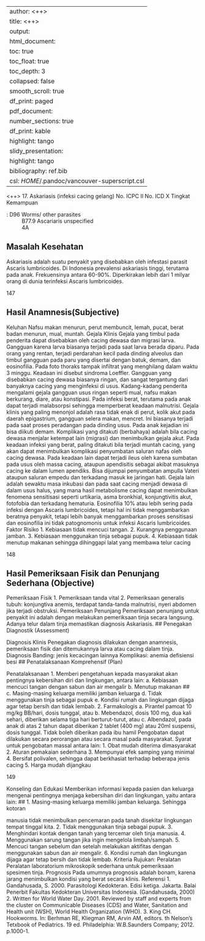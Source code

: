 
---
author: <++>
title: <++>
output:
  html_document:
    toc: true
    toc_float: true
    toc_depth: 3
    collapsed: false
    smooth_scroll: true
    df_print: paged
  pdf_document:
    number_sections: true
    df_print: kable
    highlight: tango
  slidy_presentation:
    highlight: tango
bibliography: ref.bib
csl: $HOME$/.pandoc/vancouver-superscript.csl
---

<++>
17. Askariasis (infeksi cacing gelang)
No. ICPC II
No. ICD X
Tingkat Kemampuan

: D96 Worms/ other parasites
: B77.9 Ascariaris unspecified
: 4A

## Masalah Kesehatan

Askariasis adalah suatu penyakit yang disebabkan oleh infestasi parasit
Ascaris lumbricoides.
Di Indonesia prevalensi askariasis tinggi, terutama pada anak. Frekuensinya
antara 60-90%. Diperkirakan lebih dari 1 milyar orang di dunia terinfeksi
Ascaris lumbricoides.

147

## Hasil Anamnesis(Subjective)

Keluhan
Nafsu makan menurun, perut membuncit, lemah, pucat, berat badan menurun,
mual, muntah.
Gejala Klinis
Gejala yang timbul pada penderita dapat disebabkan oleh cacing dewasa dan
migrasi larva.
Gangguan karena larva biasanya terjadi pada saat larva berada diparu. Pada
orang yang rentan, terjadi perdarahan kecil pada dinding alveolus dan timbul
gangguan pada paru yang disertai dengan batuk, demam, dan eosinofilia.
Pada foto thoraks tampak infiltrat yang menghilang dalam waktu 3 minggu.
Keadaan ini disebut sindroma Loeffler.
Gangguan yang disebabkan cacing dewasa biasanya ringan, dan sangat
tergantung dari banyaknya cacing yang menginfeksi di usus. Kadang-kadang
penderita mengalami gejala gangguan usus ringan seperti mual, nafsu makan
berkurang, diare, atau konstipasi.
Pada infeksi berat, terutama pada anak dapat terjadi malabsorpsi sehingga
memperberat keadaan malnutrisi. Gejala klinis yang paling menonjol adalah
rasa tidak enak di perut, kolik akut pada daerah epigastrium, gangguan selera
makan, mencret. Ini biasanya terjadi pada saat proses peradangan pada
dinding usus. Pada anak kejadian ini bisa diikuti demam. Komplikasi yang
ditakuti (berbahaya) adalah bila cacing dewasa menjalar ketempat lain
(migrasi) dan menimbulkan gejala akut. Pada keadaan infeksi yang berat,
paling ditakuti bila terjadi muntah cacing, yang akan dapat menimbulkan
komplikasi penyumbatan saluran nafas oleh cacing dewasa. Pada keadaan
lain dapat terjadi ileus oleh karena sumbatan pada usus oleh massa cacing,
ataupun apendisitis sebagai akibat masuknya cacing ke dalam lumen
apendiks. Bisa dijumpai penyumbatan ampulla Vateri ataupun saluran empedu
dan terkadang masuk ke jaringan hati.
Gejala lain adalah sewaktu masa inkubasi dan pada saat cacing menjadi
dewasa di dalam usus halus, yang mana hasil metabolisme cacing dapat
menimbulkan fenomena sensitisasi seperti urtikaria, asma bronkhial,
konjungtivitis akut, fotofobia dan terkadang hematuria. Eosinofilia 10% atau
lebih sering pada infeksi dengan Ascaris lumbricoides, tetapi hal ini tidak
menggambarkan beratnya penyakit, tetapi lebih banyak menggambarkan
proses sensitisasi dan eosinofilia ini tidak patognomonis untuk infeksi Ascaris
lumbricoides.
Faktor Risiko
1. Kebiasaan tidak mencuci tangan.
2. Kurangnya penggunaan jamban.
3. Kebiasaan menggunakan tinja sebagai pupuk.
4. Kebiasaan tidak menutup makanan sehingga dihinggapi lalat yang
membawa telur cacing

148

## Hasil Pemeriksaan Fisik dan Penunjang Sederhana (Objective)

Pemeriksaan Fisik
1. Pemeriksaan tanda vital
2. Pemeriksaan generalis tubuh: konjungtiva anemis, terdapat tanda-tanda
malnutrisi, nyeri abdomen jika terjadi obstruksi.
Pemeriksaan Penunjang
Pemeriksaan penunjang untuk penyakit ini adalah dengan melakukan
pemeriksaan tinja secara langsung. Adanya telur dalam tinja memastikan
diagnosis Askariasis.
## Penegakan Diagnostik (Assessment)

Diagnosis Klinis
Penegakan diagnosis dilakukan dengan anamnesis, pemeriksaan fisik dan
ditemukannya larva atau cacing dalam tinja.
Diagnosis Banding: jenis kecacingan lainnya
Komplikasi: anemia defisiensi besi
## Penatalaksanaan Komprehensif (Plan)

Penatalaksanaan
1. Memberi pengetahuan kepada masyarakat akan pentingnya kebersihan
diri dan lingkungan, antara lain:
a. Kebiasaan mencuci tangan dengan sabun dan air mengalir
b. Menutup makanan
## c. Masing-masing keluarga memiliki jamban
 keluarga
d. Tidak menggunakan tinja sebagai pupuk
e. Kondisi rumah dan lingkungan dijaga agar tetap bersih dan tidak
lembab.
2. Farmakologis
a. Pirantel pamoat 10 mg/kg BB/hari, dosis tunggal, atau
b. Mebendazol, dosis 100 mg, dua kali sehari, diberikan selama tiga hari
berturut-turut, atau
c. Albendazol, pada anak di atas 2 tahun dapat diberikan 2 tablet (400
mg) atau 20ml suspensi, dosis tunggal. Tidak boleh diberikan pada ibu
hamil
Pengobatan dapat dilakukan secara perorangan atau secara masal pada
masyarakat. Syarat untuk pengobatan massal antara lain:
1. Obat mudah diterima dimasyarakat
2. Aturan pemakaian sederhana
3. Mempunyai efek samping yang minimal
4. Bersifat polivalen, sehingga dapat berkhasiat terhadap beberapa jenis
cacing
5. Harga mudah dijangkau

149

Konseling dan Edukasi
Memberikan informasi kepada pasien dan keluarga mengenai pentingnya
menjaga kebersihan diri dan lingkungan, yaitu antara lain:
## 1. Masing-masing keluarga memiliki jamban keluarga. Sehingga kotoran

manusia tidak menimbulkan pencemaran pada tanah disekitar lingkungan
tempat tinggal kita.
2. Tidak menggunakan tinja sebagai pupuk.
3. Menghindari kontak dengan tanah yang tercemar oleh tinja manusia.
4. Menggunakan sarung tangan jika ingin mengelola limbah/sampah.
5. Mencuci tangan sebelum dan setelah melakukan aktifitas dengan
menggunakan sabun dan air mengalir.
6. Kondisi rumah dan lingkungan dijaga agar tetap bersih dan tidak lembab.
Kriteria Rujukan: Peralatan
Peralatan laboratorium mikroskopik sederhana untuk pemeriksaan spesimen
tinja.
Prognosis
Pada umumnya prognosis adalah bonam, karena jarang menimbulkan kondisi
yang berat secara klinis.
Referensi
1. Gandahusada, S. 2000. Parasitologi Kedokteran. Edisi ketiga. Jakarta.
Balai Penerbit Fakultas Kedokteran Universitas Indonesia. (Gandahusada,
2000)
2. Written for World Water Day. 2001. Reviewed by staff and experts from the
cluster on Communicable Diseases (CDS) and Water, Sanitation and
Health unit (WSH), World Health Organization (WHO).
3. King CH. Hookworms. In: Berhman RE, Kliegman RM, Arvin AM, editors.
th
Nelson’s Tetxbook of Pediatrics. 19 ed. Philadelphia: W.B.Saunders
Company; 2012. p.1000-1.
